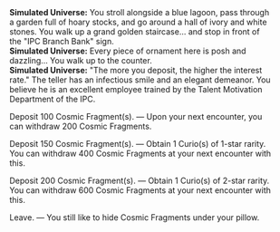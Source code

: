{{Dialogue Start}}
:'''Simulated Universe:''' You stroll alongside a blue lagoon, pass through a garden full of hoary stocks, and go around a hall of ivory and white stones. You walk up a grand golden staircase... and stop in front of the "IPC Branch Bank" sign.
:'''Simulated Universe:''' Every piece of ornament here is posh and dazzling... You walk up to the counter.
:'''Simulated Universe:''' "The more you deposit, the higher the interest rate." The teller has an infectious smile and an elegant demeanor. You believe he is an excellent employee trained by the Talent Motivation Department of the IPC.
:{{DIcon|Star}} Deposit 100 Cosmic Fragment(s). &mdash; Upon your next encounter, you can withdraw 200 Cosmic Fragments.
:{{DIcon|Star}} Deposit 150 Cosmic Fragment(s). &mdash; Obtain 1 Curio(s) of 1-star rarity. You can withdraw 400 Cosmic Fragments at your next encounter with this.
:{{DIcon|Star}} Deposit 200 Cosmic Fragment(s). &mdash; Obtain 1 Curio(s) of 2-star rarity. You can withdraw 600 Cosmic Fragments at your next encounter with this.
:{{DIcon|Star}} Leave. &mdash; You still like to hide Cosmic Fragments under your pillow.
{{Dialogue End}}